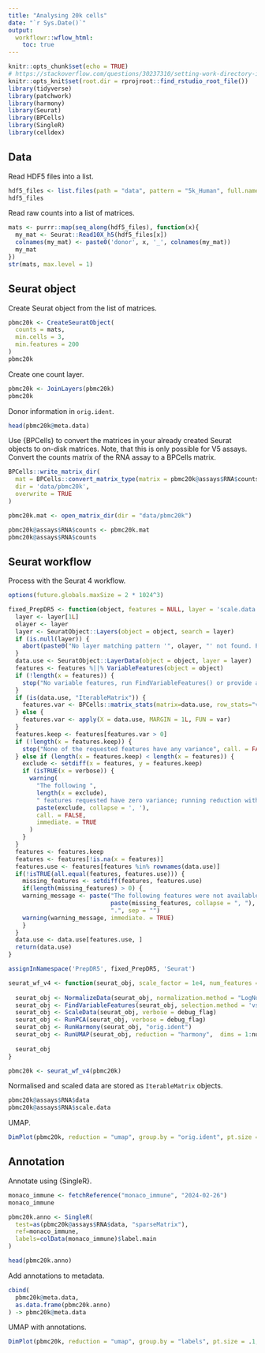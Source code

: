 ```yaml
---
title: "Analysing 20k cells"
date: "`r Sys.Date()`"
output:
  workflowr::wflow_html:
    toc: true
---
```


```r
knitr::opts_chunk$set(echo = TRUE)
# https://stackoverflow.com/questions/30237310/setting-work-directory-in-knitr-using-opts-chunksetroot-dir-doesnt-wor
knitr::opts_knit$set(root.dir = rprojroot::find_rstudio_root_file())
library(tidyverse)
library(patchwork)
library(harmony)
library(Seurat)
library(BPCells)
library(SingleR)
library(celldex)
```

## Data

Read HDF5 files into a list.

```r
hdf5_files <- list.files(path = "data", pattern = "5k_Human", full.names = TRUE)
hdf5_files
```

Read raw counts into a list of matrices.

```r
mats <- purrr::map(seq_along(hdf5_files), function(x){
  my_mat <- Seurat::Read10X_h5(hdf5_files[x])
  colnames(my_mat) <- paste0('donor', x, '_', colnames(my_mat))
  my_mat
})
str(mats, max.level = 1)
```

## Seurat object

Create Seurat object from the list of matrices.

```r
pbmc20k <- CreateSeuratObject(
  counts = mats,
  min.cells = 3,
  min.features = 200
)
pbmc20k
```

Create one count layer.

```r
pbmc20k <- JoinLayers(pbmc20k)
pbmc20k
```

Donor information in `orig.ident`.

```r
head(pbmc20k@meta.data)
```

Use {BPCells} to convert the matrices in your already created Seurat objects to on-disk matrices. Note, that this is only possible for V5 assays. Convert the counts matrix of the RNA assay to a BPCells matrix.

```r
BPCells::write_matrix_dir(
  mat = BPCells::convert_matrix_type(matrix = pbmc20k@assays$RNA$counts, type = "uint32_t"),
  dir = 'data/pbmc20k',
  overwrite = TRUE
)

pbmc20k.mat <- open_matrix_dir(dir = "data/pbmc20k")

pbmc20k@assays$RNA$counts <- pbmc20k.mat
pbmc20k@assays$RNA$counts
```

## Seurat workflow

Process with the Seurat 4 workflow.

```r
options(future.globals.maxSize = 2 * 1024^3)

fixed_PrepDR5 <- function(object, features = NULL, layer = 'scale.data', verbose = TRUE) {
  layer <- layer[1L]
  olayer <- layer
  layer <- SeuratObject::Layers(object = object, search = layer)
  if (is.null(layer)) {
    abort(paste0("No layer matching pattern '", olayer, "' not found. Please run ScaleData and retry"))
  }
  data.use <- SeuratObject::LayerData(object = object, layer = layer)
  features <- features %||% VariableFeatures(object = object)
  if (!length(x = features)) {
    stop("No variable features, run FindVariableFeatures() or provide a vector of features", call. = FALSE)
  }
  if (is(data.use, "IterableMatrix")) {
    features.var <- BPCells::matrix_stats(matrix=data.use, row_stats="variance")$row_stats["variance",]
  } else {
    features.var <- apply(X = data.use, MARGIN = 1L, FUN = var)
  }
  features.keep <- features[features.var > 0]
  if (!length(x = features.keep)) {
    stop("None of the requested features have any variance", call. = FALSE)
  } else if (length(x = features.keep) < length(x = features)) {
    exclude <- setdiff(x = features, y = features.keep)
    if (isTRUE(x = verbose)) {
      warning(
        "The following ",
        length(x = exclude),
        " features requested have zero variance; running reduction without them: ",
        paste(exclude, collapse = ', '),
        call. = FALSE,
        immediate. = TRUE
      )
    }
  }
  features <- features.keep
  features <- features[!is.na(x = features)]
  features.use <- features[features %in% rownames(data.use)]
  if(!isTRUE(all.equal(features, features.use))) {
    missing_features <- setdiff(features, features.use)
    if(length(missing_features) > 0) {
    warning_message <- paste("The following features were not available: ",
                             paste(missing_features, collapse = ", "),
                             ".", sep = "")
    warning(warning_message, immediate. = TRUE)
    }
  }
  data.use <- data.use[features.use, ]
  return(data.use)
}

assignInNamespace('PrepDR5', fixed_PrepDR5, 'Seurat')

seurat_wf_v4 <- function(seurat_obj, scale_factor = 1e4, num_features = 2000, num_pcs = 30, cluster_res = 0.5, debug_flag = FALSE){
  
  seurat_obj <- NormalizeData(seurat_obj, normalization.method = "LogNormalize", scale.factor = scale_factor, verbose = debug_flag)
  seurat_obj <- FindVariableFeatures(seurat_obj, selection.method = 'vst', nfeatures = num_features, verbose = debug_flag)
  seurat_obj <- ScaleData(seurat_obj, verbose = debug_flag)
  seurat_obj <- RunPCA(seurat_obj, verbose = debug_flag)
  seurat_obj <- RunHarmony(seurat_obj, "orig.ident")
  seurat_obj <- RunUMAP(seurat_obj, reduction = "harmony",  dims = 1:num_pcs, verbose = debug_flag)
  
  seurat_obj
}

pbmc20k <- seurat_wf_v4(pbmc20k)
```

Normalised and scaled data are stored as `IterableMatrix` objects.

```r
pbmc20k@assays$RNA$data
pbmc20k@assays$RNA$scale.data
```

UMAP.

```r
DimPlot(pbmc20k, reduction = "umap", group.by = "orig.ident", pt.size = .1)
```

## Annotation

Annotate using {SingleR}.

```r
monaco_immune <- fetchReference("monaco_immune", "2024-02-26")
monaco_immune

pbmc20k.anno <- SingleR(
  test=as(pbmc20k@assays$RNA$data, "sparseMatrix"),
  ref=monaco_immune,
  labels=colData(monaco_immune)$label.main
)

head(pbmc20k.anno)
```

Add annotations to metadata.

```r
cbind(
  pbmc20k@meta.data,
  as.data.frame(pbmc20k.anno)
) -> pbmc20k@meta.data
```

UMAP with annotations.

```r
DimPlot(pbmc20k, reduction = "umap", group.by = "labels", pt.size = .1, label = TRUE, repel = TRUE)
```
